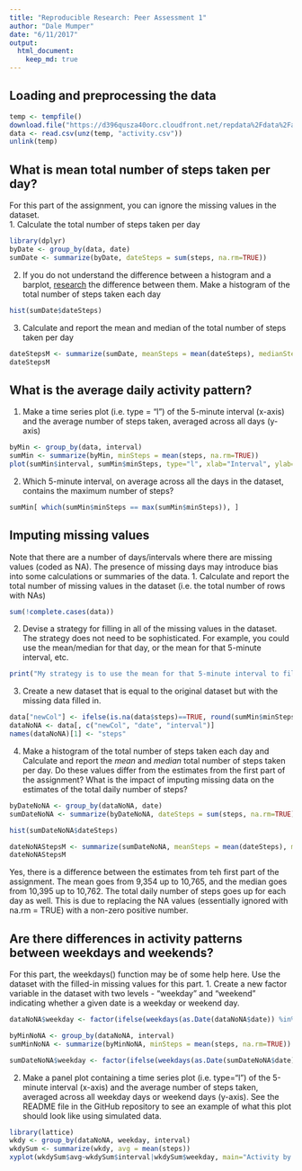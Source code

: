 ```yaml
---
title: "Reproducible Research: Peer Assessment 1"
author: "Dale Mumper"
date: "6/11/2017"
output: 
  html_document:
    keep_md: true
---
```



## Loading and preprocessing the data
```r
temp <- tempfile()
download.file("https://d396qusza40orc.cloudfront.net/repdata%2Fdata%2Factivity.zip", temp)
data <- read.csv(unz(temp, "activity.csv"))
unlink(temp)
```

## What is mean total number of steps taken per day?
For this part of the assignment, you can ignore the missing values in the dataset.  
1. Calculate the total number of steps taken per day  
```r
library(dplyr)
byDate <- group_by(data, date)
sumDate <- summarize(byDate, dateSteps = sum(steps, na.rm=TRUE))
```

2. If you do not understand the difference between a histogram and a barplot, [research](http://stattrek.com/statistics/charts/histogram.aspx?Tutorial=AP) the difference between them. Make a histogram of the total number of steps taken each day  
```r
hist(sumDate$dateSteps)
```

3. Calculate and report the mean and median of the total number of steps taken per day  
```r
dateStepsM <- summarize(sumDate, meanSteps = mean(dateSteps), medianSteps = median(dateSteps))
dateStepsM
```

## What is the average daily activity pattern?
1. Make a time series plot (i.e. type = "l") of the 5-minute interval (x-axis) and the average number of steps taken, averaged across all days (y-axis)
```r
byMin <- group_by(data, interval)
sumMin <- summarize(byMin, minSteps = mean(steps, na.rm=TRUE))
plot(sumMin$interval, sumMin$minSteps, type="l", xlab="Interval", ylab="Steps", main="Average Steps per 5-minute Interval")
```

2. Which 5-minute interval, on average across all the days in the dataset, contains the maximum number of steps?
```r
sumMin[ which(sumMin$minSteps == max(sumMin$minSteps)), ]
```

## Imputing missing values
Note that there are a number of days/intervals where there are missing values (coded as NA). The presence of missing days may introduce bias into some calculations or summaries of the data.
1. Calculate and report the total number of missing values in the dataset (i.e. the total number of rows with NAs)
```r
sum(!complete.cases(data))
```

2. Devise a strategy for filling in all of the missing values in the dataset. The strategy does not need to be sophisticated. For example, you could use the mean/median for that day, or the mean for that 5-minute interval, etc.
```r
print("My strategy is to use the mean for that 5-minute interval to fill in missing values")
```

3. Create a new dataset that is equal to the original dataset but with the missing data filled in.
```r
data["newCol"] <- ifelse(is.na(data$steps)==TRUE, round(sumMin$minSteps[sumMin$interval %in% data$interval]), data$steps)
dataNoNA <- data[, c("newCol", "date", "interval")]
names(dataNoNA)[1] <- "steps"
```

4. Make a histogram of the total number of steps taken each day and Calculate and report the *mean* and *median* total number of steps taken per day. Do these values differ from the estimates from the first part of the assignment? What is the impact of imputing missing data on the estimates of the total daily number of steps?
```r
byDateNoNA <- group_by(dataNoNA, date)
sumDateNoNA <- summarize(byDateNoNA, dateSteps = sum(steps, na.rm=TRUE))

hist(sumDateNoNA$dateSteps)

dateNoNAStepsM <- summarize(sumDateNoNA, meanSteps = mean(dateSteps), medianSteps = median(dateSteps))
dateNoNAStepsM

```

Yes, there is a difference between the estimates from teh first part of the assignment. The mean goes from 9,354 up to 10,765, and the median goes from 10,395 up to 10,762. The total daily number of steps goes up for each day as well. This is due to replacing the NA values (essentially ignored with na.rm = TRUE) with a non-zero positive number.

## Are there differences in activity patterns between weekdays and weekends?
For this part, the weekdays() function may be of some help here. Use the dataset with the filled-in missing values for this part.
1. Create a new factor variable in the dataset with two levels - "weekday" and "weekend" indicating whether a given date is a weekday or weekend day.
```r
dataNoNA$weekday <- factor(ifelse(weekdays(as.Date(dataNoNA$date)) %in% c("Saturday", "Sunday"), "weekend", "weekday"))

byMinNoNA <- group_by(dataNoNA, interval)
sumMinNoNA <- summarize(byMinNoNA, minSteps = mean(steps, na.rm=TRUE))

sumDateNoNA$weekday <- factor(ifelse(weekdays(as.Date(sumDateNoNA$date)) %in% c("Saturday", "Sunday"), "weekend", "weekday"))
```

2. Make a panel plot containing a time series plot (i.e. type="l") of the 5-minute interval (x-axis) and the average number of steps taken, averaged across all weekday days or weekend days (y-axis). See the README file in the GitHub repository to see an example of what this plot should look like using simulated data.
```r
library(lattice)
wkdy <- group_by(dataNoNA, weekday, interval)
wkdySum <- summarize(wkdy, avg = mean(steps))
xyplot(wkdySum$avg~wkdySum$interval|wkdySum$weekday, main="Activity by weekday or weekend", xlab="Interval", ylab="Avg Number of Steps", layout=c(1,2), type="l")
```
